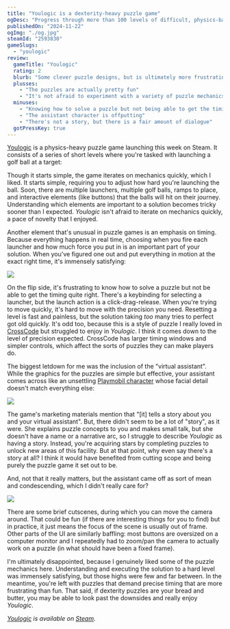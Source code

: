 ```yaml
---
title: "Youlogic is a dexterity-heavy puzzle game"
ogDesc: "Progress through more than 100 levels of difficult, physics-based puzzles."
publishedOn: "2024-11-22"
ogImg: "./og.jpg"
steamId: "2593830"
gameSlugs:
  - "youlogic"
review:
  gameTitle: "Youlogic"
  rating: 2
  blurb: "Some clever puzzle designs, but is ultimately more frustrating than fun."
  plusses:
    - "The puzzles are actually pretty fun"
    - "It's not afraid to experiment with a variety of puzzle mechanics"
  minuses:
    - "Knowing how to solve a puzzle but not being able to get the timing right is frustrating"
    - "The assistant character is offputting"
    - "There's not a story, but there is a fair amount of dialogue"
  gotPressKey: true
---
```


[Youlogic](https://store.steampowered.com/app/2593830/Youlogic/) is a physics-heavy puzzle game launching this week on Steam. It consists of a series of short levels where you're tasked with launching a golf ball at a target:

<YoutubeEmbed youtubeId="oeXa2nfTEiI" />

Though it starts simple, the game iterates on mechanics quickly, which I liked. It starts simple, requiring you to adjust how hard you're launching the ball. Soon, there are multiple launchers, multiple golf balls, ramps to place, and interactive elements (like buttons) that the balls will hit on their journey. Understanding which elements are important to a solution becomes tricky sooner than I expected. _Youlogic_ isn't afraid to iterate on mechanics quickly, a pace of novelty that I enjoyed.

Another element that's unusual in puzzle games is an emphasis on timing. Because everything happens in real time, choosing when you fire each launcher and how much force you put in is an important part of your solution. When you've figured one out and put everything in motion at the exact right time, it's immensely satisfying:

![](./timing.webp)

On the flip side, it's frustrating to know how to solve a puzzle but not be able to get the timing quite right. There's a keybinding for selecting a launcher, but the launch action is a click-drag-release. When you're trying to move quickly, it's hard to move with the precision you need. Resetting a level is fast and painless, but the solution taking _too_ many tries to perfect got old quickly. It's odd too, because this is a style of puzzle I really loved in [CrossCode](/games/cross-code/) but struggled to enjoy in _Youlogic_. I think it comes down to the level of precision expected. CrossCode has larger timing windows and simpler controls, which affect the sorts of puzzles they can make players do.

The biggest letdown for me was the inclusion of the "virtual assistant". While the graphics for the puzzles are simple but effective, your assistant comes across like an unsettling [Playmobil character](https://www.google.com/search?q=playmobil+face&udm=2) whose facial detail doesn't match everything else:

![](./face.jpg)

The game's marketing materials mention that "[it] tells a story about you and your virtual assistant". But, there didn't seem to be a lot of "story", as it were. She explains puzzle concepts to you and makes small talk, but she doesn't have a name or a narrative arc, so I struggle to describe _Youlogic_ as having a story. Instead, you're acquiring stars by completing puzzles to unlock new areas of this facility. But at that point, why even say there's a story at all? I think it would have benefited from cutting scope and being purely the puzzle game it set out to be.

And, not that it really matters, but the assistant came off as sort of mean and condescending, which I didn't really care for?

![](./mean.jpg)

There are some brief cutscenes, during which you can move the camera around. That could be fun (if there are interesting things for you to find) but in practice, it just means the focus of the scene is usually out of frame. Other parts of the UI are similarly baffling: most buttons are oversized on a computer monitor and I repeatedly had to zoom/pan the camera to actually work on a puzzle (in what should have been a fixed frame).

I'm ultimately disappointed, because I genuinely liked some of the puzzle mechanics here. Understanding and executing the solution to a hard level was immensely satisfying, but those highs were few and far between. In the meantime, you're left with puzzles that demand precise timing that are more frustrating than fun. That said, if dexterity puzzles are your bread and butter, you may be able to look past the downsides and really enjoy _Youlogic_.

<ReviewSummary review={props.frontmatter.review} />

_[Youlogic](/games/youlogic/) is available on [Steam](https://store.steampowered.com/app/2593830/Youlogic/)_.
